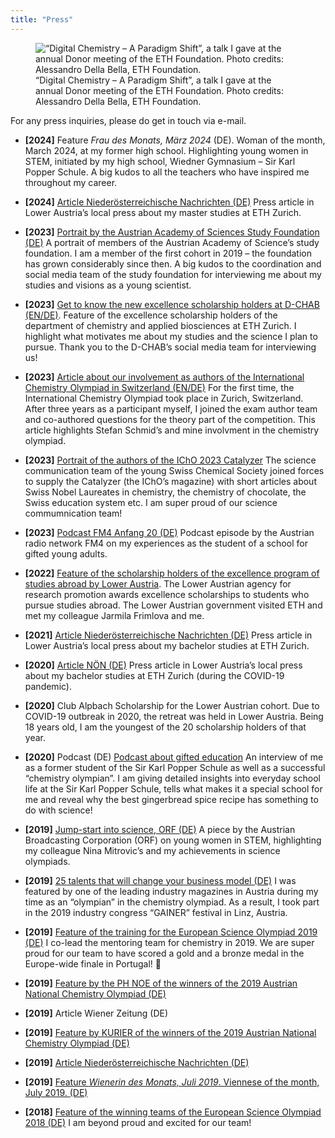 ```yaml
---
title: "Press"
---
```


!["Digital Chemistry – A Paradigm Shift", a talk I gave at the annual Donor meeting of the ETH Foundation. Photo credits: Alessandro Della Bella, ETH Foundation.](assets/images/eth-foundation.jpg)

For any press inquiries, please do get in touch via e-mail.

* **[2024]** Feature *Frau des Monats, März 2024* (DE). Woman of the month, March 2024, at my former high school. Highlighting young women in STEM, initiated by my high school, Wiedner Gymnasium – Sir Karl Popper Schule. A big kudos to all the teachers who have inspired me throughout my career.

* **[2024]** [Article Niederösterreichische Nachrichten (DE)](https://m.noen.at/moedling/akademische-karriere-magdalena-lederbauer-von-zuerich-geht-es-jetzt-nach-massachusetts-405350141) Press article in Lower Austria's local press about my master studies at ETH Zurich.

* **[2023]** [Portrait by the Austrian Academy of Sciences Study Foundation (DE)](https://www.oeaw.ac.at/studienstiftung/portraet/magdalena-lederbauer-eine-empfehlung-fuer-die-studienstiftung-aus-der-eth-zuerich) A portrait of members of the Austrian Academy of Science's study foundation. I am a member of the first cohort in 2019 – the foundation has grown considerably since then. A big kudos to the coordination and social media team of the study foundation for interviewing me about my studies and visions as a young scientist.

* **[2023]** [Get to know the new excellence scholarship holders at D-CHAB (EN/DE)](https://chab.ethz.ch/news-und-veranstaltungen/d-chab-news/2023/11/fuenf-neue-exzellenz-stipendiatinnen-am-d-chab-stellen-sich-vor.html). Feature of the excellence scholarship holders of the department of chemistry and applied biosciences at ETH Zurich. I highlight what motivates me about my studies and the science I plan to pursue. Thank you to the D-CHAB's social media team for interviewing us!

* **[2023]** [Article about our involvement as authors of the International Chemistry Olympiad in Switzerland (EN/DE)](https://chab.ethz.ch/en/news-and-events/d-chab-news/2023/03/icho-the-connecting-power-of-chemistry.html) For the first time, the International Chemistry Olympiad took place in Zurich, Switzerland. After three years as a participant myself, I joined the exam author team and co-authored questions for the theory part of the competition. This article highlights Stefan Schmid's and mine involvment in the chemistry olympiad.

* **[2023]** [Portrait of the authors of the IChO 2023 Catalyzer](https://www.icho2023.ch/post/our-student-authors) The science communication team of the young Swiss Chemical Society joined forces to supply the Catalyzer (the IChO's magazine) with short articles about Swiss Nobel Laureates in chemistry, the chemistry of chocolate, the Swiss education system etc. I am super proud of our science commumnication team!

* **[2023]** [Podcast FM4 Anfang 20 (DE)](https://podcasts.apple.com/ch/podcast/fm4-anfang-20/id1576152788?i=1000609335072) Podcast episode by the Austrian radio network FM4 on my experiences as the student of a school for gifted young adults.

* **[2022]** [Feature of the scholarship holders of the excellence program of studies abroad by Lower Austria](https://www.meinbezirk.at/gaenserndorf/c-lokales/sinfonie-in-graffiti-utopien-werden-wirklichkeit_a5258014). The Lower Austrian agency for research promotion awards excellence scholarships to students who pursue studies abroad. The Lower Austrian government visited ETH and met my colleague Jarmila Frimlova and me.

* **[2021]** [Article Niederösterreichische Nachrichten (DE)](https://m.noen.at/moedling/vorzeigestudentin-magdalena-lederbauer-das-chemie-talent-aus-kaltenleutgeb-kaltenleutgeben-eth-zuerich-magdalena-lederbauer-print-295339999) Press article in Lower Austria's local press about my bachelor studies at ETH Zurich.

* **[2020]** [Article NÖN (DE)](https://m.noen.at/moedling/zuerich-kaltenleutgeben-studium-in-zuerich-chemie-bleibt-nr-1-kaltenleutgeben-magdalena-lederbauer-chemie-bildung-print-238865818)
Press article in Lower Austria's local press about my bachelor studies at ETH Zurich (during the COVID-19 pandemic).

* **[2020]** Club Alpbach Scholarship for the Lower Austrian cohort. Due to COVID-19 outbreak in 2020, the retreat was held in Lower Austria. Being 18 years old, I am the youngest of the 20 scholarship holders of that year.

* **[2020]** Podcast (DE) [Podcast about gifted education](https://www.popperschule.at/begabungsfoerderung/beste-koepfe-der-podcast-fuer-talentefoerderung-und-hochbegabung/) An interview of me as a former student of the Sir Karl Popper Schule as well as a successful "chemistry olympian". I am giving detailed insights into everyday school life at the Sir Karl Popper Schule, tells what makes it a special school for me and reveal why the best gingerbread spice recipe has something to do with science!

* **[2019]** [Jump-start into science, ORF (DE)](https://wien.orf.at/v2/news/stories/2981444/) A piece by the Austrian Broadcasting Corporation (ORF) on young women in STEM, highlighting my colleague Nina Mitrovic's and my achievements in science olympiads.

* **[2019]** [25 talents that will change your business model (DE)](https://industriemagazin.at/artikel/generation-greta-25-talente-die-ihr-geschaeftsmodell-veraendern/) I was featured by one of the leading industry magazines in Austria during my time as an "olympian" in the chemistry olympiad. As a result, I took part in the 2019 industry congress "GAINER" festival in Linz, Austria.

* **[2019]** [Feature of the training for the European Science Olympiad 2019 (DE)](https://www.lakeside-scitec.com/en/news/news/news-detail/euso-trainingstage-im-educational-lab) I co-lead the mentoring team for chemistry in 2019. We are super proud for our team to have scored a gold and a bronze medal in the Europe-wide finale in Portugal! 🎉

* **[2019]** [Feature by the PH NOE of the winners of the 2019 Austrian National Chemistry Olympiad (DE)](https://www.ph-noe.ac.at/de/news/news-detail/magdalena-lederbauer-ist-siegerin-der-oesterreichischen-chemie-olympiade)

* **[2019]** Article Wiener Zeitung (DE)

* **[2019]** [Feature by KURIER of the winners of the 2019 Austrian National Chemistry Olympiad (DE)](https://kurier.at/chronik/niederoesterreich/gold-fuer-nachwuchs-marie-curie/400514155)

* **[2019]** [Article Niederösterreichische Nachrichten (DE)](https://m.noen.at/moedling/kaltenleutgeben-chemie-talent-bei-olympia-kaltenleutgeben-magdalena-lederbauer-chemie-chemie-olympiade-143995382)

* **[2019]** [Feature *Wienerin des Monats, Juli 2019*. Viennese of the month, July 2019. (DE)](https://www.pressreader.com/austria/kronen-zeitung-9gf1/20190804/281908774762251)

* **[2018]** [Feature of the winning teams of the European Science Olympiad 2018 (DE)](https://www.ph-kaernten.ac.at/aktuelles/detail/?tx_news_pi1%5Baction%5D=detail&tx_news_pi1%5Bcontroller%5D=News&tx_news_pi1%5Bnews%5D=339&cHash=f4260518d066fc2e1fc3094d248377a9) I am beyond proud and excited for our team!
<!-- https://m.noen.at/moedling/scienceolympiaden-sieg-kaltenleutgebnerin-holt-silbermedaille-magdalena-lederbauer-16-europaeische-scienceolympiade-93989625 -->

